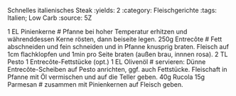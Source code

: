 Schnelles italienisches Steak
:yields: 2
:category: Fleischgerichte
:tags: Italien; Low Carb
:source: 5Z

1 EL Pinienkerne
# Pfanne bei hoher Temperatur erhitzen und währenddessen Kerne rösten, dann beiseite legen.
250g Entrecôte
# Fett abschneiden und fein schneiden und in Pfanne knusprig braten. Fleisch auf 1cm flachklopfen und 1min pro Seite braten (außen brau, innnen rosa).
2 TL Pesto
1 Entrecôte-Fettstücke (opt.)
1 EL Olivenöl
# servieren: Dünne Entrecôte-Scheiben auf Pesto anrichten, ggf. auch Fettstücke. Fleischaft in Pfanne mit Öl vermischen und auf die Teller geben.
40g Rucola
15g Parmesan
# zusammen mit Pinienkernen auf Fleisch geben.